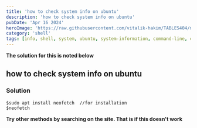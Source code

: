```yaml
---
title: 'how to check system info on ubuntu'
description: 'how to check system info on ubuntu'
pubDate: 'Apr 16 2024'
heroImage: 'https://raw.githubusercontent.com/vitalik-hakim/TABLES404/main/error_b/SHELL.jpg'
category: 'shell'
tags: [info, shell, system, ubuntu, system-information, command-line, command-li]
---
```


**The solution for this is noted below**

## how to check system info on ubuntu

### Solution

```shell
$sudo apt install neofetch  //for installation
$neofetch
```

**Try other methods by searching on the site. That is if this doesn't work**
